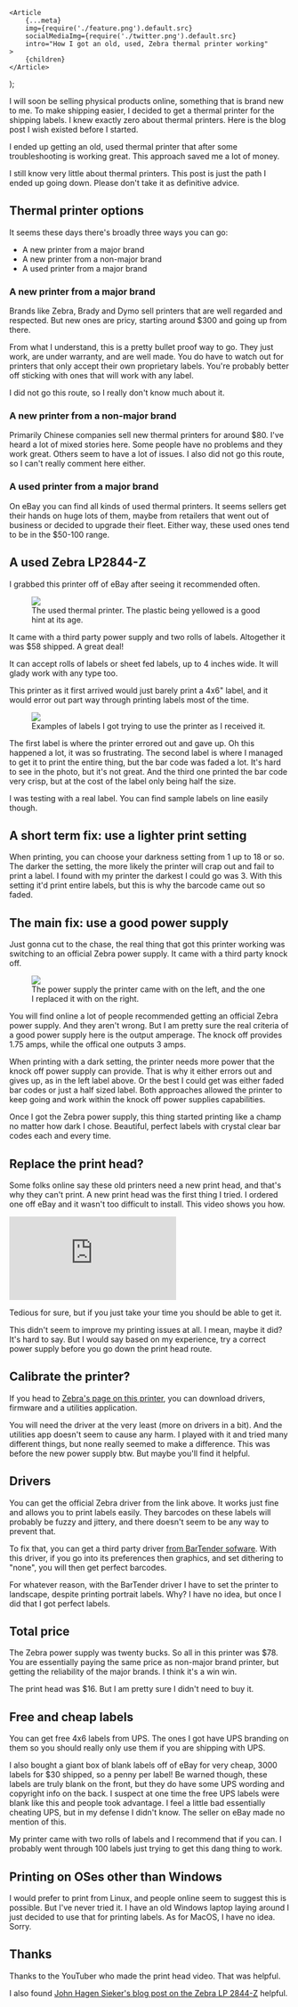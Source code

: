 
	<Article
		{...meta}
		img={require('./feature.png').default.src}
		socialMediaImg={require('./twitter.png').default.src}
		intro="How I got an old, used, Zebra thermal printer working"
	>
		{children}
	</Article>
);

I will soon be selling physical products online, something that is brand new to me. To make shipping easier, I decided to get a thermal printer for the shipping labels. I knew exactly zero about thermal printers. Here is the blog post I wish existed before I started.

I ended up getting an old, used thermal printer that after some troubleshooting is working great. This approach saved me a lot of money.

<pitfall>
	I still know very little about thermal printers. This post is just the path I
	ended up going down. Please don't take it as definitive advice.
</pitfall>

## Thermal printer options

It seems these days there's broadly three ways you can go:

- A new printer from a major brand
- A new printer from a non-major brand
- A used printer from a major brand

### A new printer from a major brand

Brands like Zebra, Brady and Dymo sell printers that are well regarded and respected. But new ones are pricy, starting around $300 and going up from there.

From what I understand, this is a pretty bullet proof way to go. They just work, are under warranty, and are well made. You do have to watch out for printers that only accept their own proprietary labels. You're probably better off sticking with ones that will work with any label.

I did not go this route, so I really don't know much about it.

### A new printer from a non-major brand

Primarily Chinese companies sell new thermal printers for around $80. I've heard a lot of mixed stories here. Some people have no problems and they work great. Others seem to have a lot of issues. I also did not go this route, so I can't really comment here either.

### A used printer from a major brand

On eBay you can find all kinds of used thermal printers. It seems sellers get their hands on huge lots of them, maybe from retailers that went out of business or decided to upgrade their fleet. Either way, these used ones tend to be in the $50-100 range.

## A used Zebra LP2844-Z

I grabbed this printer off of eBay after seeing it recommended often.

<figure>
	<img src={require('./printer.jpg').default.src} />
	<figcaption>
		The used thermal printer. The plastic being yellowed is a good hint at its
		age.
	</figcaption>
</figure>

It came with a third party power supply and two rolls of labels. Altogether it was $58 shipped. A great deal!

It can accept rolls of labels or sheet fed labels, up to 4 inches wide. It will glady work with any type too.

This printer as it first arrived would just barely print a 4x6" label, and it would error out part way through printing labels most of the time.

<figure>
	<img src={require('./labelExamples.jpg').default.src} />
	<figcaption>
		Examples of labels I got trying to use the printer as I received it.
	</figcaption>
</figure>

The first label is where the printer errored out and gave up. Oh this happened a lot, it was so frustrating. The second label is where I managed to get it to print the entire thing, but the bar code was faded a lot. It's hard to see in the photo, but it's not great. And the third one printed the bar code very crisp, but at the cost of the label only being half the size.

<wisdom>
	I was testing with a real label. You can find sample labels on line easily
	though.
</wisdom>

## A short term fix: use a lighter print setting

When printing, you can choose your darkness setting from 1 up to 18 or so. The darker the setting, the more likely the printer will crap out and fail to print a label. I found with my printer the darkest I could go was 3. With this setting it'd print entire labels, but this is why the barcode came out so faded.

## The main fix: use a good power supply

Just gonna cut to the chase, the real thing that got this printer working was switching to an official Zebra power supply. It came with a third party knock off.

<figure>
	<img src={require('./powerSupplies.jpg').default.src} />
	<figcaption>
		The power supply the printer came with on the left, and the one I replaced
		it with on the right.
	</figcaption>
</figure>

You will find online a lot of people recommended getting an official Zebra power supply. And they aren't wrong. But I am pretty sure the real criteria of a good power supply here is the output amperage. The knock off provides 1.75 amps, while the offical one outputs 3 amps.

When printing with a dark setting, the printer needs more power that the knock off power supply can provide. That is why it either errors out and gives up, as in the left label above. Or the best I could get was either faded bar codes or just a half sized label. Both approaches allowed the printer to keep going and work within the knock off power supplies capabilities.

Once I got the Zebra power supply, this thing started printing like a champ no matter how dark I chose. Beautiful, perfect labels with crystal clear bar codes each and every time.

## Replace the print head?

Some folks online say these old printers need a new print head, and that's why they can't print. A new print head was the first thing I tried. I ordered one off eBay and it wasn't too difficult to install. This video shows you how.

<iframe
	height={315}
	style={{ margin: '3em auto', width: 'min(560px, 100%)' }}
	src="https://www.youtube.com/embed/UmUf6NUuuCQ"
	frameBorder={0}
	allowFullScreen
></iframe>

Tedious for sure, but if you just take your time you should be able to get it.

This didn't seem to improve my printing issues at all. I mean, maybe it did? It's hard to say. But I would say based on my experience, try a correct power supply before you go down the print head route.

## Calibrate the printer?

If you head to [Zebra's page on this printer](https://www.zebra.com/us/en/support-downloads/printers/desktop/lp-2844.html), you can download drivers, firmware and a utilities application.

You will need the driver at the very least (more on drivers in a bit). And the utilities app doesn't seem to cause any harm. I played with it and tried many different things, but none really seemed to make a difference. This was before the new power supply btw. But maybe you'll find it helpful.

## Drivers

You can get the official Zebra driver from the link above. It works just fine and allows you to print labels easily. They barcodes on these labels will probably be fuzzy and jittery, and there doesn't seem to be any way to prevent that.

To fix that, you can get a third party driver [from BarTender sofware](https://www.bartendersoftware.com/resources/printer-drivers/zebra/zebra-lp2844). With this driver, if you go into its preferences then graphics, and set dithering to "none", you will then get perfect barcodes.

For whatever reason, with the BarTender driver I have to set the printer to landscape, despite printing portrait labels. Why? I have no idea, but once I did that I got perfect labels.

## Total price

The Zebra power supply was twenty bucks. So all in this printer was $78. You are essentially paying the same price as non-major brand printer, but getting the reliability of the major brands. I think it's a win win.

The print head was $16. But I am pretty sure I didn't need to buy it.

## Free and cheap labels

You can get free 4x6 labels from UPS. The ones I got have UPS branding on them so you should really only use them if you are shipping with UPS.

I also bought a giant box of blank labels off of eBay for very cheap, 3000 labels for $30 shipped, so a penny per label! Be warned though, these labels are truly blank on the front, but they do have some UPS wording and copyright info on the back. I suspect at one time the free UPS labels were blank like this and people took advantage. I feel a little bad essentially cheating UPS, but in my defense I didn't know. The seller on eBay made no mention of this.

My printer came with two rolls of labels and I recommend that if you can. I probably went through 100 labels just trying to get this dang thing to work.

## Printing on OSes other than Windows

I would prefer to print from Linux, and people online seem to suggest this is possible. But I've never tried it. I have an old Windows laptop laying around I just decided to use that for printing labels. As for MacOS, I have no idea. Sorry.

## Thanks

Thanks to the YouTuber who made the print head video. That was helpful.

I also found [John Hagen Sieker's blog post on the Zebra LP 2844-Z](https://hagensieker.com/2023/10/23/zebra-lp-2844-label-printer/) helpful.
